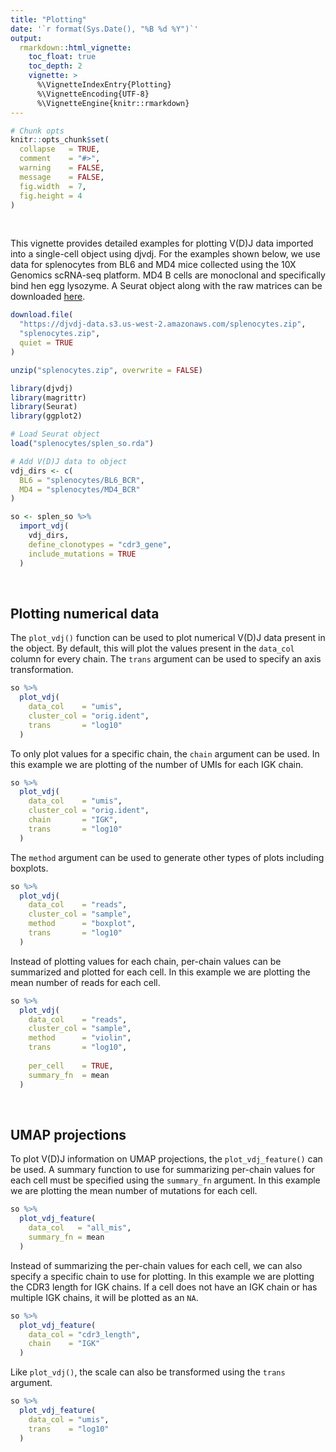 ```yaml
---
title: "Plotting"
date: '`r format(Sys.Date(), "%B %d %Y")`'
output:
  rmarkdown::html_vignette:
    toc_float: true
    toc_depth: 2
    vignette: >
      %\VignetteIndexEntry{Plotting}
      %\VignetteEncoding{UTF-8}
      %\VignetteEngine{knitr::rmarkdown}
---
```


```r
# Chunk opts
knitr::opts_chunk$set(
  collapse   = TRUE,
  comment    = "#>",
  warning    = FALSE,
  message    = FALSE,
  fig.width  = 7,
  fig.height = 4
)
```

<br>

This vignette provides detailed examples for plotting V(D)J data imported into a single-cell object using djvdj. For the examples shown below, we use data for splenocytes from BL6 and MD4 mice collected using the 10X Genomics scRNA-seq platform. MD4 B cells are monoclonal and specifically bind hen egg lysozyme. A Seurat object along with the raw matrices can be downloaded [here](https://djvdj-data.s3.us-west-2.amazonaws.com/splenocytes.zip).

```r
download.file(
  "https://djvdj-data.s3.us-west-2.amazonaws.com/splenocytes.zip",
  "splenocytes.zip",
  quiet = TRUE
)

unzip("splenocytes.zip", overwrite = FALSE)
```

```r
library(djvdj)
library(magrittr)
library(Seurat)
library(ggplot2)

# Load Seurat object
load("splenocytes/splen_so.rda")

# Add V(D)J data to object
vdj_dirs <- c(
  BL6 = "splenocytes/BL6_BCR",
  MD4 = "splenocytes/MD4_BCR"
)

so <- splen_so %>%
  import_vdj(
    vdj_dirs,
    define_clonotypes = "cdr3_gene",
    include_mutations = TRUE
  )
```

<br>

## Plotting numerical data

The `plot_vdj()` function can be used to plot numerical V(D)J data present in the object. By default, this will plot the values present in the `data_col` column for every chain. The `trans` argument can be used to specify an axis transformation.

```r
so %>%
  plot_vdj(
    data_col    = "umis",
    cluster_col = "orig.ident",
    trans       = "log10"
  )
```

To only plot values for a specific chain, the `chain` argument can be used. In this example we are plotting of the number of UMIs for each IGK chain.

```r
so %>%
  plot_vdj(
    data_col    = "umis",
    cluster_col = "orig.ident",
    chain       = "IGK",
    trans       = "log10"
  )
```

The `method` argument can be used to generate other types of plots including boxplots.

```r
so %>%
  plot_vdj(
    data_col    = "reads",
    cluster_col = "sample",
    method      = "boxplot",
    trans       = "log10"
  )
```

Instead of plotting values for each chain, per-chain values can be summarized and plotted for each cell. In this example we are plotting the mean number of reads for each cell.

```r
so %>%
  plot_vdj(
    data_col    = "reads",
    cluster_col = "sample",
    method      = "violin",
    trans       = "log10",
    
    per_cell    = TRUE,
    summary_fn  = mean
  )
```

<br>

## UMAP projections

To plot V(D)J information on UMAP projections, the `plot_vdj_feature()` can be used. A summary function to use for summarizing per-chain values for each cell must be specified using the `summary_fn` argument. In this example we are plotting the mean number of mutations for each cell.

```r
so %>%
  plot_vdj_feature(
    data_col   = "all_mis",
    summary_fn = mean
  )
```

Instead of summarizing the per-chain values for each cell, we can also specify a specific chain to use for plotting. In this example we are plotting the CDR3 length for IGK chains. If a cell does not have an IGK chain or has multiple IGK chains, it will be plotted as an `NA`.

```r
so %>%
  plot_vdj_feature(
    data_col = "cdr3_length",
    chain    = "IGK"
  )
```

Like `plot_vdj()`, the scale can also be transformed using the `trans` argument.

```r
so %>%
  plot_vdj_feature(
    data_col = "umis",
    trans    = "log10"
  )
```








